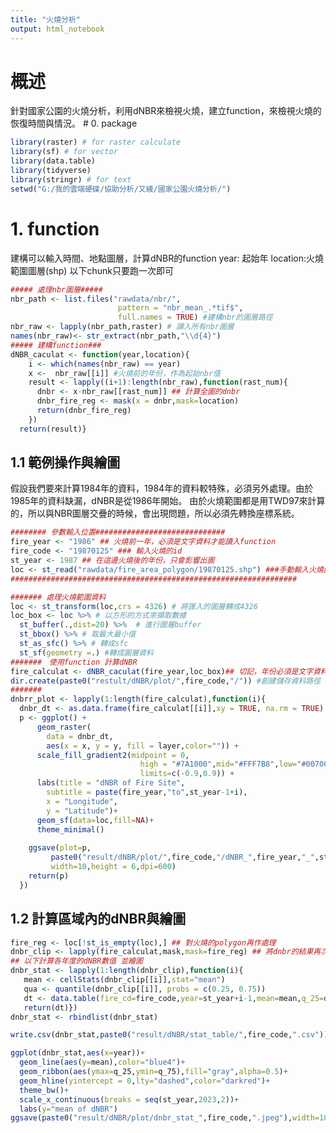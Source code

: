 ```yaml
---
title: "火燒分析"
output: html_notebook
---
```


# 概述
針對國家公園的火燒分析，利用dNBR來檢視火燒，建立function，來檢視火燒的恢復時間與情況。
# 0. package
```r
library(raster) # for raster calculate
library(sf) # for vector
library(data.table)
library(tidyverse)
library(stringr) # for text
setwd("G:/我的雲端硬碟/協助分析/又綾/國家公園火燒分析/")
```
# 1. function
建構可以輸入時間、地點圖層，計算dNBR的function
year: 起始年
location:火燒範圍圖層(shp)
以下chunk只要跑一次即可
```r
##### 處理nbr圖層#####
nbr_path <- list.files("rawdata/nbr/",
                        pattern = "nbr_mean_.*tif$",
                        full.names = TRUE) #建構nbr的圖層路徑
nbr_raw <- lapply(nbr_path,raster) # 讀入所有nbr圖層
names(nbr_raw)<- str_extract(nbr_path,"\\d{4}")
##### 建構function###
dNBR_caculat <- function(year,location){
    i <- which(names(nbr_raw) == year)
    x <-  nbr_raw[[i]] #火燒前的年份，作為起始nbr值
    result <- lapply((i+1):length(nbr_raw),function(rast_num){
      dnbr <- x-nbr_raw[[rast_num]] ## 計算全圖的dnbr
      dnbr_fire_reg <- mask(x = dnbr,mask=location)
      return(dnbr_fire_reg)
    })
  return(result)}
```
## 1.1 範例操作與繪圖
假設我們要來計算1984年的資料，1984年的資料較特殊，必須另外處理。由於1985年的資料缺漏，dNBR是從1986年開始。
由於火燒範圍都是用TWD97來計算的，所以與NBR圖層交疊的時候，會出現問題，所以必須先轉換座標系統。
```r
######## 參數輸入位置#############################
fire_year <- "1986" ## 火燒前一年，必須是文字資料才能讀入function
fire_code <- "19870125" ### 輸入火燒的id
st_year <- 1987 ## 在這邊火燒後的年份，只會影響出圖
loc <- st_read("rawdata/fire_area_polygon/19870125.shp") ###手動輸入火燒圖層
################################################################

####### 處理火燒範圍資料
loc <- st_transform(loc,crs = 4326) # 將匯入的圖層轉成4326
loc_box <- loc %>% # 以方形的方式來擷取數據
  st_buffer(.,dist=20) %>%  # 進行圖層buffer
  st_bbox() %>% # 取最大最小值
  st_as_sfc() %>% # 轉成sfc
  st_sf(geometry =.) #轉成圖層資料
#######　使用function 計算dNBR
fire_calculat <- dNBR_caculat(fire_year,loc_box)## 切記，年份必須是文字資料
dir.create(paste0("restult/dNBR/plot/",fire_code,"/")) #創建儲存資料路徑
#######
dnbrr_plot <- lapply(1:length(fire_calculat),function(i){
  dnbr_dt <- as.data.frame(fire_calculat[[i]],xy = TRUE, na.rm = TRUE)
  p <- ggplot() +
      geom_raster(
        data = dnbr_dt,
        aes(x = x, y = y, fill = layer,color="")) +
      scale_fill_gradient2(midpoint = 0, 
                             high = "#7A1000",mid="#FFF7B8",low="#00700F",
                             limits=c(-0.9,0.9)) +
      labs(title = "dNBR of Fire Site",
        subtitle = paste(fire_year,"to",st_year-1+i),
        x = "Longitude",
        y = "Latitude")+
      geom_sf(data=loc,fill=NA)+
      theme_minimal()
    
    ggsave(plot=p,
         paste0("result/dNBR/plot/",fire_code,"/dNBR_",fire_year,"_",st_year+i-1,".jpeg"),
         width=10,height = 6,dpi=600)
    return(p)
  })

```

## 1.2 計算區域內的dNBR與繪圖

```r
fire_reg <- loc[!st_is_empty(loc),] ## 對火燒的polygon再作處理
dnbr_clip <- lapply(fire_calculat,mask,mask=fire_reg) ## 將dnbr的結果再次限縮到火燒區域
## 以下計算各年度的dNBR數值 並繪圖
dnbr_stat <- lapply(1:length(dnbr_clip),function(i){ 
   mean <- cellStats(dnbr_clip[[i]],stat="mean")
   qua <- quantile(dnbr_clip[[i]], probs = c(0.25, 0.75))
   dt <- data.table(fire_cd=fire_code,year=st_year+i-1,mean=mean,q_25=qua[1],q_75=qua[2])
   return(dt)})
dnbr_stat <- rbindlist(dnbr_stat)

write.csv(dnbr_stat,paste0("result/dNBR/stat_table/",fire_code,".csv")) ##將統計資料存成csv

ggplot(dnbr_stat,aes(x=year))+
  geom_line(aes(y=mean),color="blue4")+
  geom_ribbon(aes(ymax=q_25,ymin=q_75),fill="gray",alpha=0.5)+
  geom_hline(yintercept = 0,lty="dashed",color="darkred")+
  theme_bw()+
  scale_x_continuous(breaks = seq(st_year,2023,2))+
  labs(y="mean of dNBR")
ggsave(paste0("result/dNBR/plot/dnbr_stat_",fire_code,".jpeg"),width=10,height=5,dpi=300)


```

